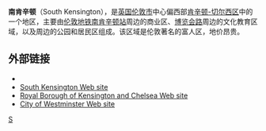 {{otheruses}}
{{infobox UK place|
|country =    英格蘭
|map_type =   Greater London
|region= 倫敦
|population=
|official_name=             South Kensington
|latitude=                 51.4912
|longitude=                -0.1769
|london_borough=           Kensington & Chelsea
|constituency_westminster=     
|post_town=          LONDON
|postcode_area=     SW
|postcode_district= SW7
|dial_code=      020
|os_grid_reference=     TQ265785
}}
'''南肯辛顿'''（South Kensington），是[[英国|英国]][[伦敦市|伦敦市]]中心偏西部[[肯辛顿-切尔西区|肯辛顿-切尔西区]]中的一个地区，主要由[[伦敦地铁|伦敦地铁]][[南肯辛顿站|南肯辛顿站]]周边的商业区、[[博览会路|博览会路]]周边的文化教育区域，以及周边的公园和居民区组成。该区域是伦敦著名的富人区，地价昂贵。

== 外部链接 ==
{{Wikibooks|London|South Kensington}}
*{{Wikivoyage-inline|London/South Kensington-Chelsea}}
* [https://web.archive.org/web/20050324011039/http://south-kensington.com/ South Kensington Web site]
* [http://www.rbkc.gov.uk Royal Borough of Kensington and Chelsea Web site]{{Wayback|url=http://www.rbkc.gov.uk/ |date=20200922091407 }}
* [http://www.westminster.gov.uk City of Westminster Web site]{{Wayback|url=http://www.westminster.gov.uk/ |date=20200924064549 }}

[[Category:肯辛顿-切尔西区地区|S]]